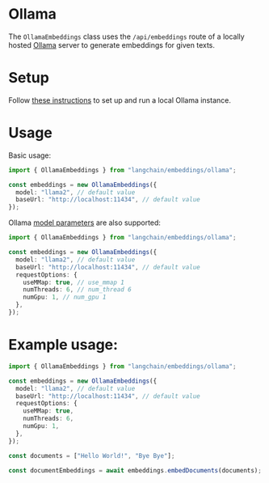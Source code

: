 # Ollama

The `OllamaEmbeddings` class uses the `/api/embeddings` route of a locally hosted [Ollama](https://ollama.ai) server to generate embeddings for given texts.

# Setup

Follow [these instructions](https://github.com/jmorganca/ollama) to set up and run a local Ollama instance.

# Usage

Basic usage:

```typescript
import { OllamaEmbeddings } from "langchain/embeddings/ollama";

const embeddings = new OllamaEmbeddings({
  model: "llama2", // default value
  baseUrl: "http://localhost:11434", // default value
});
```

Ollama [model parameters](https://github.com/jmorganca/ollama/blob/main/docs/modelfile.md#valid-parameters-and-values) are also supported:

```typescript
import { OllamaEmbeddings } from "langchain/embeddings/ollama";

const embeddings = new OllamaEmbeddings({
  model: "llama2", // default value
  baseUrl: "http://localhost:11434", // default value
  requestOptions: {
    useMMap: true, // use_mmap 1
    numThreads: 6, // num_thread 6
    numGpu: 1, // num_gpu 1
  },
});
```

# Example usage:

```typescript
import { OllamaEmbeddings } from "langchain/embeddings/ollama";

const embeddings = new OllamaEmbeddings({
  model: "llama2", // default value
  baseUrl: "http://localhost:11434", // default value
  requestOptions: {
    useMMap: true,
    numThreads: 6,
    numGpu: 1,
  },
});

const documents = ["Hello World!", "Bye Bye"];

const documentEmbeddings = await embeddings.embedDocuments(documents);
```
